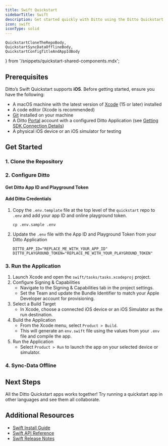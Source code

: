 ```yaml
---
title: Swift Quickstart
sidebarTitle: Swift
description: Get started quickly with Ditto using the Ditto Quickstart Applications
icon: swift
iconType: solid
---
```


    QuickstartCloneTheRepoBody,
    QuickstartSyncDataOfflineBody,
    QuickstartConfigTitleAndAppIdBody
} from '/snippets/quickstart-shared-components.mdx';

## Prerequisites

Ditto’s Swift Quickstart supports **iOS**. Before getting started, ensure you have the following:
- A macOS machine with the latest version of [Xcode](https://developer.apple.com/xcode/) (15 or later) installed
- A code editor (Xcode is recommended)
- [Git](https://git-scm.com/) installed on your machine
- A Ditto [Portal](https://portal.ditto.live) account with a configured Ditto Application (see [Getting SDK Connection Details](/cloud/portal/getting-sdk-connection-details))
- A physical iOS device or an iOS simulator for testing

## Get Started

### 1. Clone the Repository

<QuickstartCloneTheRepoBody />

### 2. Configure Ditto

#### Get Ditto App ID and Playground Token
<QuickstartConfigTitleAndAppIdBody />

#### Add Ditto Credentials

1. Copy the `.env.template` file at the top level of the `quickstart` repo to `.env` and add your app ID and online playground token.
    ```shell
    cp .env.sample .env
    ```
2. Update the `.env` file with the App ID and Playground Token from your Ditto Application
    ```shell
    DITTO_APP_ID="REPLACE_ME_WITH_YOUR_APP_ID"
    DITTO_PLAYGROUND_TOKEN="REPLACE_ME_WITH_YOUR_PLAYGROUND_TOKEN"
    ```

### 3. Run the Application

1. Launch Xcode and open the `swift/tasks/tasks.xcodeproj` project.
1. Configure Signing & Capabilities
    - Navigate to the Signing & Capabilities tab in the project settings.
    - Set the Team and update the Bundle Identifier to match your Apple Developer account for provisioning.
1. Select a Build Target
    - In Xcode, choose a connected iOS device or an iOS Simulator as the run destination.
1. Build the Application
    - From the Xcode menu, select `Product > Build`.
    - This will generate an `env.swift` file using the values from your `.env` file and compile the app.
1. Run the Application
    - Select `Product > Run` to launch the app on your selected device or simulator.

### 4. Sync-Data Offline

<QuickstartSyncDataOfflineBody/>

## Next Steps

All the Ditto Quickstart apps works together! Try running a quickstart app in other languages and see them all collaborate.

## Additional Resources

- [Swift Install Guide](/sdk/latest/install-guides/swift)
- <a href={swift_4_9_api_link}>Swift API Reference</a>
- [Swift Release Notes](/sdk/latest/release-notes/swift)
